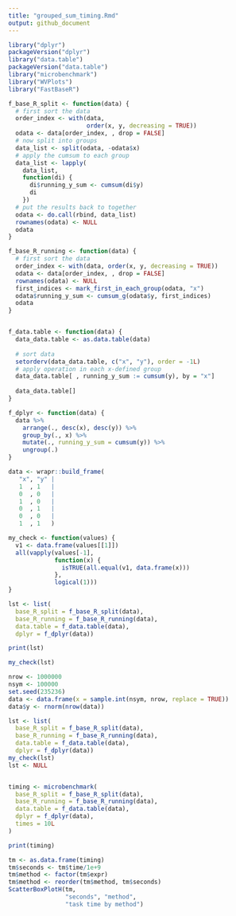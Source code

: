 ```yaml
---
title: "grouped_sum_timing.Rmd"
output: github_document
---
```


```r
library("dplyr")
packageVersion("dplyr")
library("data.table")
packageVersion("data.table")
library("microbenchmark")
library("WVPlots")
library("FastBaseR")

f_base_R_split <- function(data) {
  # first sort the data
  order_index <- with(data, 
                      order(x, y, decreasing = TRUE))
  odata <- data[order_index, , drop = FALSE]
  # now split into groups
  data_list <- split(odata, -odata$x)
  # apply the cumsum to each group
  data_list <- lapply(
    data_list,
    function(di) {
      di$running_y_sum <- cumsum(di$y)
      di
    })
  # put the results back to together
  odata <- do.call(rbind, data_list)
  rownames(odata) <- NULL
  odata
}

f_base_R_running <- function(data) {
  # first sort the data
  order_index <- with(data, order(x, y, decreasing = TRUE))
  odata <- data[order_index, , drop = FALSE]
  rownames(odata) <- NULL
  first_indices <- mark_first_in_each_group(odata, "x")
  odata$running_y_sum <- cumsum_g(odata$y, first_indices)
  odata
}


f_data.table <- function(data) {
  data_data.table <- as.data.table(data)
  
  # sort data
  setorderv(data_data.table, c("x", "y"), order = -1L)
  # apply operation in each x-defined group
  data_data.table[ , running_y_sum := cumsum(y), by = "x"]
  
  data_data.table[]
}

f_dplyr <- function(data) {
  data %>%
    arrange(., desc(x), desc(y)) %>%
    group_by(., x) %>%
    mutate(., running_y_sum = cumsum(y)) %>%
    ungroup(.)
}

data <- wrapr::build_frame(
   "x", "y" |
   1  , 1   |
   0  , 0   |
   1  , 0   |
   0  , 1   |
   0  , 0   |
   1  , 1   )

my_check <- function(values) {
  v1 <- data.frame(values[[1]])
  all(vapply(values[-1], 
             function(x) {
               isTRUE(all.equal(v1, data.frame(x)))
             },
             logical(1)))
}

lst <- list( 
  base_R_split = f_base_R_split(data),
  base_R_running = f_base_R_running(data),
  data.table = f_data.table(data),
  dplyr = f_dplyr(data))

print(lst)

my_check(lst)
```

```r
nrow <- 1000000
nsym <- 100000
set.seed(235236)
data <- data.frame(x = sample.int(nsym, nrow, replace = TRUE))
data$y <- rnorm(nrow(data))

lst <- list( 
  base_R_split = f_base_R_split(data),
  base_R_running = f_base_R_running(data),
  data.table = f_data.table(data),
  dplyr = f_dplyr(data))
my_check(lst)
lst <- NULL


timing <- microbenchmark(
  base_R_split = f_base_R_split(data),
  base_R_running = f_base_R_running(data),
  data.table = f_data.table(data),
  dplyr = f_dplyr(data),
  times = 10L
)

print(timing)
```

```r
tm <- as.data.frame(timing)
tm$seconds <- tm$time/1e+9
tm$method <- factor(tm$expr)
tm$method <- reorder(tm$method, tm$seconds)
ScatterBoxPlotH(tm, 
                "seconds", "method", 
                "task time by method")
```






